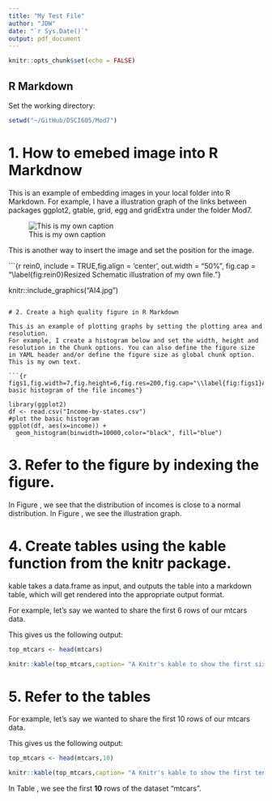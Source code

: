 ```yaml
---
title: "My Test File"
author: "JDW"
date: "`r Sys.Date()`"
output: pdf_document
---
```


```r
knitr::opts_chunk$set(echo = FALSE)
```

## R Markdown

Set the working directory:

```r
setwd("~/GitHub/DSCI605/Mod7")
```

# 1. How to emebed image into R Markdnow

This is an example of embedding images in your local folder into R Markdown.
For example, I have a illustration graph of the links between packages ggplot2, gtable, grid, egg and gridExtra under the folder Mod7. 

![This is my own caption](Histogram_png.png)

This is another way to insert the image and set the position for the image.

```{r rein0, include = TRUE,fig.align = 'center', out.width = "50%", fig.cap = "\\label{fig:rein0}Resized Schematic illustration of my own file."}

knitr::include_graphics("AI4.jpg")
```

# 2. Create a high quality figure in R Markdown

This is an example of plotting graphs by setting the plotting area and resolution.
For example, I create a histogram below and set the width, height and resolution in the Chunk options. You can also define the figure size in YAML header and/or define the figure size as global chunk option. This is my own text.

```{r figs1,fig.width=7,fig.height=6,fig.res=200,fig.cap="\\label{fig:figs1}A basic histogram of the file incomes"}

library(ggplot2)
df <- read.csv("Income-by-states.csv")
#plot the basic histogram
ggplot(df, aes(x=income)) + 
  geom_histogram(binwidth=10000,color="black", fill="blue")

```

# 3. Refer to the figure by indexing the figure.

In Figure \ref{fig:figs1}, we see that the distribution of incomes is close to a normal distribution.
In Figure \ref{fig:rein0}, we see the illustration graph.

# 4. Create tables using the kable function from the knitr package.

kable takes a data.frame as input, and outputs the table into a markdown table, which will get rendered into the appropriate output format.

For example, let’s say we wanted to share the first 6 rows of our mtcars data.

This gives us the following output:
```r
top_mtcars <- head(mtcars)

knitr::kable(top_mtcars,caption= "A Knitr's kable to show the first six rows of 'mtcars'",digits=2)

```

# 5. Refer to the tables


For example, let’s say we wanted to share the first 10 rows of our mtcars data.

This gives us the following output:
```r
top_mtcars <- head(mtcars,10)

knitr::kable(top_mtcars,caption= "A Knitr's kable to show the first ten rows of 'mtcars'",digits=2)

```

In Table \ref{tab:tbl1}, we see the first **10** rows  of the dataset "mtcars".
